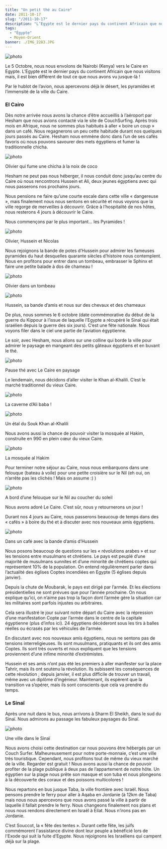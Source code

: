 ```yaml
---
title: "Un petit thé au Caire"
date: 2011-10-17
slug: "/2011-10-17"
description: "L’Egypte est le dernier pays du continent Africain que nous visitons mais, il est bien différent de tout ce que nous avons vu jusque-là..."
tags:
  - "Égypte"
  - Moyen-Orient
banner: ./IMG_2283.JPG
---
```


![photo](./IMG_2283.JPG)

Le 5 Octobre, nous nous envolons de Nairobi (Kenya) vers le Caire en Egypte. L’Egypte est le dernier pays du continent Africain que nous visitons mais, il est bien différent de tout ce que nous avons vu jusque-là !

Par le hublot de l’avion, nous apercevons déjà le désert, les pyramides et l’immensité de la ville du Caire.

### El Cairo

Dès notre arrivée nous avons la chance d’être accueillis à l’aéroport par Hesham que nous avions contacté via le site de CouchSurfing. Après trois mois en Afrique, nous ne sommes plus habitués à aller « boire un coup » dans un café. Nous regagnerons un peu cette habitude durant nos quelques jours passés au Caire. Hesham nous emmène donc dans l’un de ses cafés favoris où nous pouvons savourer des mets égyptiens et fumer la traditionnelle chicha.

![photo](./IMG_2330.JPG)

<div class="img-caption">Olivier qui fume une chicha à la noix de coco</div>

Hesham ne peut pas nous héberger, il nous conduit donc jusqu’au centre du Caire où nous rencontrons Hussein et Ali, deux jeunes égyptiens avec qui nous passerons nos prochains jours.

Nous pensions ne faire qu’une courte escale dans cette ville « dangereuse », mais finalement nous nous sentons en sécurité et nous voyons que la ville regorge de merveilles à découvrir. Grâce à l’hospitalité de nos hôtes, nous resterons 4 jours à découvrir le Caire.

Nous commençons par le plus important… les Pyramides !

![photo](./IMG_2227.JPG)

<div class="img-caption"> Olivier, Hussein et Nicolas </div>

Nous rejoignons la bande de potes d’Hussein pour admirer les fameuses pyramides du haut desquelles quarante siècles d’histoire nous contemplent. Nous en profitons pour entrer dans un tombeau, embrasser le Sphinx et faire une petite balade à dos de chameau !

![photo](./IMG_2266.JPG)

<div class="img-caption">Olivier dans un tombeau</div>

![photo](./IMG_2294.JPG)

<div class="img-caption">
  Hussein, sa bande d’amis et nous sur des chevaux et des chameaux
</div>

De plus, nous sommes le 6 octobre (date commémorative du début de la guerre du Kippour à l’issue de laquelle l’Egypte a récupéré le Sinaï qui était israélien depuis la guerre des six jours). C’est une fête nationale. Nous voyons filer dans le ciel une partie de l’aviation égyptienne.

Le soir, avec Hesham, nous allons sur une colline qui borde la ville pour admirer le paysage en mangeant des petits gâteaux égyptiens et en buvant le thé.

![photo](./IMG_2343.JPG)

<div class="img-caption">Pause thé avec Le Caire en paysage</div>

Le lendemain, nous décidons d’aller visiter le Khan al-Khalili. C’est le marché traditionnel du vieux Caire.

![photo](./IMG_2353.JPG)

<div class="img-caption">La caverne d’Ali baba ! </div>

![photo](./IMG_2374.JPG)

<div class="img-caption">Un étal du Souk Khan al-Khalili </div>

Nous avons aussi la chance de pouvoir visiter la mosquée al Hakim, construite en 990 en plein cœur du vieux Caire.

![photo](./IMG_2378.JPG)

<div class="img-caption">La mosquée al Hakim</div>

Pour terminer notre séjour au Caire, nous nous embarquons dans une felouque (bateau à voile) pour une petite croisière sur le Nil (eh oui, on n’arrête pas les clichés ! Mais on assume :) )

![photo](./IMG_2410.JPG)

<div class="img-caption">
  A bord d’une felouque sur le Nil au coucher du soleil
</div>

Nous avons adoré Le Caire. C’est sûr, nous y retournerons un jour !

Durant nos 4 jours au Caire, nous passerons beaucoup de temps dans des « cafés » à boire du thé et à discuter avec nos nouveaux amis égyptiens.

![photo](./IMG_2191.JPG)

<div class="img-caption">Dans un café avec la bande d’amis d’Hussein</div>

Nous posons beaucoup de questions sur les « révolutions arabes » et sur les tensions entre musulmans et chrétiens. Le pays est peuplé d’une majorité de musulmans sunnites et d’une minorité de chrétiens coptes qui représentent 10% de la population. On entend régulièrement parler dans l’actualité des églises Coptes incendiées en Egypte (5 églises depuis janvier).

Depuis la chute de Moubarak, le pays est dirigé par l’armée. Et les élections présidentielles ne sont prévues que pour l’année prochaine. On nous explique qu’ici, on n’aime pas trop la façon dont l’armée gère la situation car les militaires sont parfois injustes ou arbitraires.

Cela sera illustré le jour suivant notre départ du Caire avec la répression d’une manifestation Copte par l’armée dans le centre de la capitale égyptienne (plus d’infos ici). 24 égyptiens décèderont sous les tirs à balles réelles ou écrasés par les véhicules de l’armée.

En discutant avec nos nouveaux amis égyptiens, nous ne sentons pas de tensions interreligieuses. Ils sont musulmans, pratiquants et ils ont des amis Coptes. Ils sont très ouverts et nous expliquent que les tensions proviennent d’une infime minorité d’extrémistes.

Hussein et ses amis n’ont pas été les premiers à aller manifester sur la place Tahrir, mais ils ont soutenu la révolution. Ils subissent les conséquences de cette révolution ; depuis janvier, il est plus difficile de trouver un travail, même avec un diplôme d’ingénieur. Maintenant, ils espèrent que la transition va s’opérer, mais ils sont conscients que cela va prendre du temps.

### Le Sinaï

Après une nuit dans le bus, nous arrivons à Sharm El Sheikh, dans le sud du Sinaï. Nous admirons au passage les fabuleux paysages du Sinaï.

![photo](./IMG_2457.JPG)

<div class="img-caption">Une ville dans le Sinaï</div>

Nous avons choisi cette destination car nous pouvons être hébergés par un Couch Surfer. Malheureusement pour notre porte-monnaie, c’est une ville très touristique. Cependant, nous profitons tout de même du vieux marché de la ville. Regarder est gratuit ! Nous avons aussi la chance de pouvoir profiter de la plage publique à deux pas de l’appartement de notre hôte. Un égyptien sur la plage nous prête son masque et son tuba et nous plongeons à la découverte des coraux et des poissons multicolores !

Nous repartons en bus jusque Taba, la ville frontière avec Israël. Nous pensons prendre le ferry pour aller à Aqaba en Jordanie (à 12km de Taba) mais nous nous apercevons que nous avons passé la ville à partir de laquelle il fallait prendre le ferry. Nous changeons finalement nos plans et nous nous rendons directement en Israël à Eilat. Nous n’irons pas en Jordanie.

C’est Souccot, la « fête des tentes ». Durant cette fête, les juifs commémorent l'assistance divine dont leur peuple a bénéficié lors de l'Exode qui suit la fuite d’Egypte. Nous rejoignons les Israéliens qui campent déjà sur la plage.


<Navigation
  previous="/2011-10-12"
  next="/2011-11-07"
  gallery="/galerie/egypte"
/>
